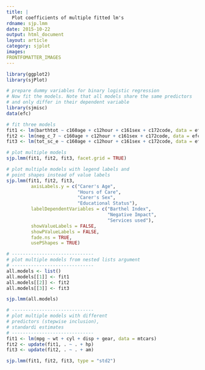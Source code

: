 ```yaml
---
title: |
  Plot coefficients of multiple fitted lm's
rdname: sjp.lmm
date: 2015-10-22
output: html_document
layout: article
category: sjplot
images:
FRONTFOMATTER_IMAGES
---
```


```r
library(ggplot2)
library(sjPlot)
```

```r
# prepare dummy variables for binary logistic regression
# Now fit the models. Note that all models share the same predictors
# and only differ in their dependent variable
library(sjmisc)
data(efc)

# fit three models
fit1 <- lm(barthtot ~ c160age + c12hour + c161sex + c172code, data = efc)
fit2 <- lm(neg_c_7 ~ c160age + c12hour + c161sex + c172code, data = efc)
fit3 <- lm(tot_sc_e ~ c160age + c12hour + c161sex + c172code, data = efc)

# plot multiple models
sjp.lmm(fit1, fit2, fit3, facet.grid = TRUE)

# plot multiple models with legend labels and
# point shapes instead of value labels
sjp.lmm(fit1, fit2, fit3,
         axisLabels.y = c("Carer's Age",
                          "Hours of Care",
                          "Carer's Sex",
                          "Educational Status"),
         labelDependentVariables = c("Barthel Index",
                                     "Negative Impact",
                                     "Services used"),
         showValueLabels = FALSE,
         showPValueLabels = FALSE,
         fade.ns = TRUE,
         usePShapes = TRUE)

# ------------------------------
# plot multiple models from nested lists argument
# ------------------------------
all.models <- list()
all.models[[1]] <- fit1
all.models[[2]] <- fit2
all.models[[3]] <- fit3

sjp.lmm(all.models)

# ------------------------------
# plot multiple models with different
# predictors (stepwise inclusion),
# standardi estimates
# ------------------------------
fit1 <- lm(mpg ~ wt + cyl + disp + gear, data = mtcars)
fit2 <- update(fit1, . ~ . + hp)
fit3 <- update(fit2, . ~ . + am)

sjp.lmm(fit1, fit2, fit3, type = "std2")



```